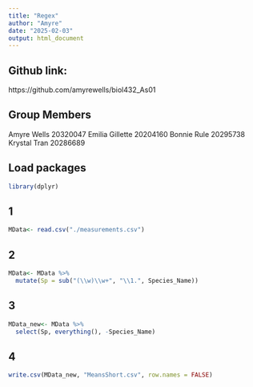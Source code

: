 ```yaml
---
title: "Regex"
author: "Amyre"
date: "2025-02-03"
output: html_document
---
```


## Github link: 
https://github.com/amyrewells/biol432_As01 

## Group Members 
Amyre Wells 20320047
Emilia Gillette 20204160
Bonnie Rule 20295738
Krystal Tran 20286689

## Load packages 
```r
library(dplyr)
```

## 1
```r
MData<- read.csv("./measurements.csv")
```

## 2
```r
MData<- MData %>% 
  mutate(Sp = sub("(\\w)\\w+", "\\1.", Species_Name))

```

## 3
```r
MData_new<- MData %>% 
  select(Sp, everything(), -Species_Name)
```

## 4
```r
write.csv(MData_new, "MeansShort.csv", row.names = FALSE)
```
